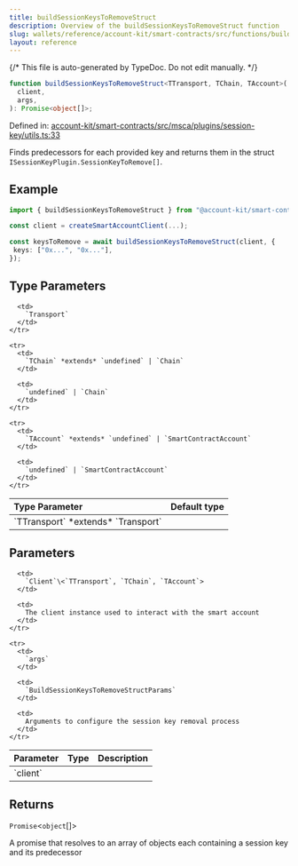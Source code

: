 ```yaml
---
title: buildSessionKeysToRemoveStruct
description: Overview of the buildSessionKeysToRemoveStruct function
slug: wallets/reference/account-kit/smart-contracts/src/functions/buildSessionKeysToRemoveStruct
layout: reference
---
```


{/* This file is auto-generated by TypeDoc. Do not edit manually. */}

```ts
function buildSessionKeysToRemoveStruct<TTransport, TChain, TAccount>(
  client,
  args,
): Promise<object[]>;
```

Defined in: [account-kit/smart-contracts/src/msca/plugins/session-key/utils.ts:33](https://github.com/alchemyplatform/aa-sdk/blob/08ef11b1fc98663df6a97fa93722c7f14b33f1cc/account-kit/smart-contracts/src/msca/plugins/session-key/utils.ts#L33)

Finds predecessors for each provided key and returns them in the struct `ISessionKeyPlugin.SessionKeyToRemove[]`.

## Example

```ts
import { buildSessionKeysToRemoveStruct } from "@account-kit/smart-contracts";

const client = createSmartAccountClient(...);

const keysToRemove = await buildSessionKeysToRemoveStruct(client, {
 keys: ["0x...", "0x..."],
});
```

## Type Parameters

<table>
  <thead>
    <tr>
      <th align="left">Type Parameter</th>
      <th align="left">Default type</th>
    </tr>
  </thead>

  <tbody>
    <tr>
      <td>
        `TTransport` *extends* `Transport`
      </td>

      <td>
        `Transport`
      </td>
    </tr>

    <tr>
      <td>
        `TChain` *extends* `undefined` | `Chain`
      </td>

      <td>
        `undefined` | `Chain`
      </td>
    </tr>

    <tr>
      <td>
        `TAccount` *extends* `undefined` | `SmartContractAccount`
      </td>

      <td>
        `undefined` | `SmartContractAccount`
      </td>
    </tr>

  </tbody>
</table>

## Parameters

<table>
  <thead>
    <tr>
      <th align="left">Parameter</th>
      <th align="left">Type</th>
      <th align="left">Description</th>
    </tr>
  </thead>

  <tbody>
    <tr>
      <td>
        `client`
      </td>

      <td>
        `Client`\<`TTransport`, `TChain`, `TAccount`>
      </td>

      <td>
        The client instance used to interact with the smart account
      </td>
    </tr>

    <tr>
      <td>
        `args`
      </td>

      <td>
        `BuildSessionKeysToRemoveStructParams`
      </td>

      <td>
        Arguments to configure the session key removal process
      </td>
    </tr>

  </tbody>
</table>

## Returns

`Promise`\<`object`\[]>

A promise that resolves to an array of objects each containing a session key and its predecessor

